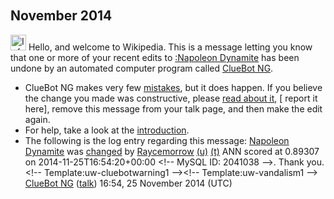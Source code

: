 <article id="44508880" title=User talk:Raycemorrow>
	<talkpage id="44508880" title="User talk:Raycemorrow">


== November 2014 ==
[[File:Information.svg|left|25px|alt=|link=]] Hello, and welcome to Wikipedia. This is a message letting you know that one or more of your recent edits to [[:Napoleon Dynamite]] has been undone by an automated computer program called [[User:ClueBot NG|ClueBot NG]].
{{clear}}
* ClueBot NG makes very few [[User:ClueBot NG#Information About False Positives|mistakes]], but it does happen. If you believe the change you made was constructive, please [[User:ClueBot NG#Information About False Positives|read about it]], [{{User:ClueBot NG/Warnings/FPReport|2041038}} report it here], remove this message from your talk page, and then make the edit again.
* For help, take a look at the [[Wikipedia:Introduction|introduction]].
* The following is the log entry regarding this message: [[Napoleon Dynamite]] was [http://en.wikipedia.org/w/index.php?title=Napoleon+Dynamite&amp;diff=635398798&amp;oldid=635398677 changed] by [[Special:Contributions/Raycemorrow|Raycemorrow]] [[User:Raycemorrow|(u)]] [[User talk:Raycemorrow|(t)]] ANN scored at 0.89307 on 2014-11-25T16:54:20+00:00 &lt;!-- MySQL ID: 2041038 --&gt;. Thank you. &lt;!-- Template:uw-cluebotwarning1 --&gt;&lt;!-- Template:uw-vandalism1 --&gt; [[User:ClueBot NG|ClueBot NG]] ([[User talk:ClueBot NG|talk]]) 16:54, 25 November 2014 (UTC)
	</talkpage>
</article>